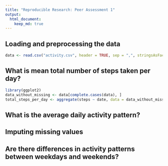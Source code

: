 ```yaml
---
title: "Reproducible Research: Peer Assessment 1"
output: 
  html_document:
    keep_md: true
---
```



## Loading and preprocessing the data
```r
data <- read.csv("activity.csv", header = TRUE, sep = ",", stringsAsFactors = FALSE)
```

## What is mean total number of steps taken per day?
```r
library(ggplot2)
data_without_missing <- data[complete.cases(data), ]
total_steps_per_day <- aggregate(steps ~ date, data = data_without_missing, sum)

```

## What is the average daily activity pattern?



## Imputing missing values



## Are there differences in activity patterns between weekdays and weekends?
